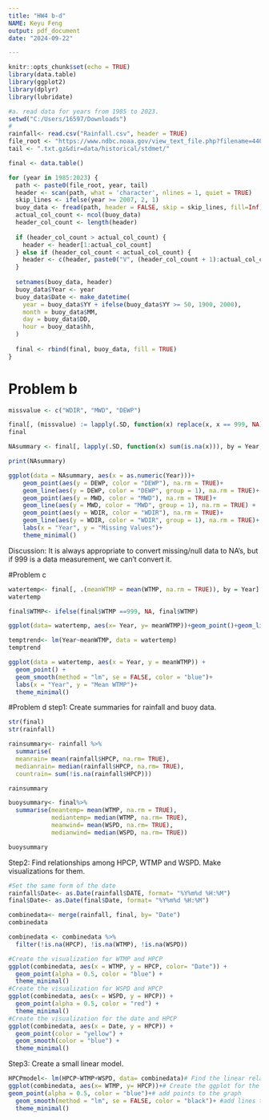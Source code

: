 ---
title: "HW4 b-d"
NAME: Keyu Feng
output: pdf_document
date: "2024-09-22"

---

```{r setup, include=FALSE}
knitr::opts_chunk$set(echo = TRUE)
library(data.table)
library(ggplot2)
library(dplyr)
library(lubridate)

#a. read data for years from 1985 to 2023.
setwd("C:/Users/16597/Downloads")
#
rainfall<- read.csv("Rainfall.csv", header = TRUE)
file_root <- "https://www.ndbc.noaa.gov/view_text_file.php?filename=44013h"
tail <- ".txt.gz&dir=data/historical/stdmet/"

final <- data.table()

for (year in 1985:2023) {
  path <- paste0(file_root, year, tail)
  header <- scan(path, what = 'character', nlines = 1, quiet = TRUE)
  skip_lines <- ifelse(year >= 2007, 2, 1)
  buoy_data <- fread(path, header = FALSE, skip = skip_lines, fill=Inf)
  actual_col_count <- ncol(buoy_data)
  header_col_count <- length(header)
  
  if (header_col_count > actual_col_count) {
    header <- header[1:actual_col_count]
  } else if (header_col_count < actual_col_count) {
    header <- c(header, paste0("V", (header_col_count + 1):actual_col_count))
  }
  
  setnames(buoy_data, header)
  buoy_data$Year <- year
  buoy_data$Date <- make_datetime(
    year = buoy_data$YY + ifelse(buoy_data$YY >= 50, 1900, 2000),  
    month = buoy_data$MM,
    day = buoy_data$DD,
    hour = buoy_data$hh,
  )
  
  final <- rbind(final, buoy_data, fill = TRUE)
}
```

# Problem b
```{r}
missvalue <- c("WDIR", "MWD", "DEWP")

final[, (missvalue) := lapply(.SD, function(x) replace(x, x == 999, NA)), .SDcols = missvalue]
final

NAsummary <- final[, lapply(.SD, function(x) sum(is.na(x))), by = Year, .SDcols = missvalue]

print(NAsummary)

ggplot(data = NAsummary, aes(x = as.numeric(Year)))+
    geom_point(aes(y = DEWP, color = "DEWP"), na.rm = TRUE)+ 
    geom_line(aes(y = DEWP, color = "DEWP", group = 1), na.rm = TRUE)+ 
    geom_point(aes(y = MWD, color = "MWD"), na.rm = TRUE)+
    geom_line(aes(y = MWD, color = "MWD", group = 1), na.rm = TRUE) +
    geom_point(aes(y = WDIR, color = "WDIR"), na.rm = TRUE)+
    geom_line(aes(y = WDIR, color = "WDIR", group = 1), na.rm = TRUE)+
    labs(x = "Year", y = "Missing Values")+
    theme_minimal()
```
Discussion: It is always appropriate to convert missing/null data to NA's, but if 999 is a data measurement, we can't convert it. 

#Problem c

```{r}
watertemp<- final[, .(meanWTMP = mean(WTMP, na.rm = TRUE)), by = Year]
watertemp

final$WTMP<- ifelse(final$WTMP ==999, NA, final$WTMP)

ggplot(data= watertemp, aes(x= Year, y= meanWTMP))+geom_point()+geom_line()+theme_minimal()

temptrend<- lm(Year~meanWTMP, data = watertemp)
temptrend

ggplot(data = watertemp, aes(x = Year, y = meanWTMP)) +
  geom_point() +
  geom_smooth(method = "lm", se = FALSE, color = "blue")+
  labs(x = "Year", y = "Mean WTMP")+
  theme_minimal()
```
#Problem d
step1: Create summaries for rainfall and buoy data.
```{r}
str(final)
str(rainfall)

rainsummary<- rainfall %>%
  summarise(
  meanrain= mean(rainfall$HPCP, na.rm= TRUE),
  medianrain= median(rainfall$HPCP, na.rm= TRUE),
  countrain= sum(!is.na(rainfall$HPCP)))

rainsummary

buoysummary<- final%>%
  summarise(meantemp= mean(WTMP, na.rm = TRUE),
            mediantemp= median(WTMP, na.rm= TRUE),
            meanwind= mean(WSPD, na.rm= TRUE),
            medianwind= median(WSPD, na.rm= TRUE))

buoysummary
```

Step2: Find relationships among HPCP, WTMP and WSPD. Make visualizations for them.
```{r}
#Set the same form of the date
rainfall$Date<- as.Date(rainfall$DATE, format= "%Y%m%d %H:%M")
final$Date<- as.Date(final$Date, format= "%Y%m%d %H:%M")

combinedata<- merge(rainfall, final, by= "Date")
combinedata

combinedata <- combinedata %>%
  filter(!is.na(HPCP), !is.na(WTMP), !is.na(WSPD))

#Create the visualization for WTMP and HPCP
ggplot(combinedata, aes(x = WTMP, y = HPCP, color= "Date")) +
  geom_point(alpha = 0.5, color = "blue") +
  theme_minimal()
#Create the visualization for WSPD and HPCP
ggplot(combinedata, aes(x = WSPD, y = HPCP)) +
  geom_point(alpha = 0.5, color = "red") +
  theme_minimal()
#Create the visualization for the date and HPCP
ggplot(combinedata, aes(x = Date, y = HPCP)) +
  geom_point(color = "yellow") +
  geom_smooth(color = "blue") +
  theme_minimal()
```

Step3: Create a small linear model.
```{r}
HPCPmodel<- lm(HPCP~WTMP+WSPD, data= combinedata)# Find the linear relationship  HPCP~water temperature+ wind speed with no interaction.
ggplot(combinedata, aes(x= WTMP, y= HPCP))+# Create the ggplot for the model.
geom_point(alpha = 0.5, color = "blue")+# add points to the graph
  geom_smooth(method = "lm", se = FALSE, color = "black")+ #add lines to the graph
  theme_minimal()
```